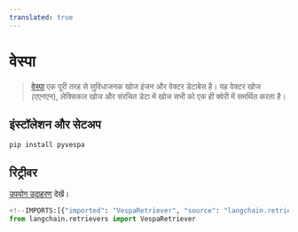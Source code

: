 ```yaml
---
translated: true
---
```


# वेस्पा

>[वेस्पा](https://vespa.ai/) एक पूरी तरह से सुविधाजनक खोज इंजन और वेक्टर डेटाबेस है।
> यह वेक्टर खोज (एएनएन), लेक्सिकल खोज और संरचित डेटा में खोज सभी को एक ही क्वेरी में समर्थित करता है।

## इंस्टॉलेशन और सेटअप

```bash
pip install pyvespa
```

## रिट्रीवर

[उपयोग उदाहरण](/docs/integrations/retrievers/vespa) देखें।

```python
<!--IMPORTS:[{"imported": "VespaRetriever", "source": "langchain.retrievers", "docs": "https://api.python.langchain.com/en/latest/retrievers/langchain_community.retrievers.vespa_retriever.VespaRetriever.html", "title": "Vespa"}]-->
from langchain.retrievers import VespaRetriever
```
